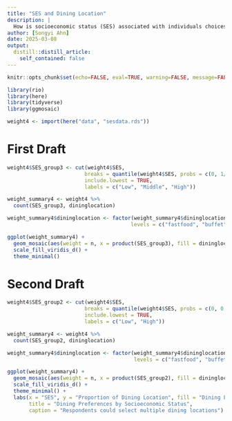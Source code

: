 ```yaml
---
title: "SES and Dining Location"
description: |
  How is socioeconomic status (SES) associated with individuals choices of dining locations?
author: [Songyi Ahn]
date: 2025-03-08
output:
  distill::distill_article:
    self_contained: false
---
```


```r
knitr::opts_chunk$set(echo=FALSE, eval=TRUE, warning=FALSE, message=FALSE)
```

```r
library(rio)
library(here)
library(tidyverse)
library(ggmosaic)
```

```r
weight4 <- import(here("data", "sesdata.rds"))
```

# First Draft
```r
weight4$SES_group3 <- cut(weight4$SES,
                         breaks = quantile(weight4$SES, probs = c(0, 1/3, 2/3, 1), na.rm = TRUE),
                         include.lowest = TRUE,
                         labels = c("Low", "Middle", "High"))

weight_summary4 <- weight4 %>%
  count(SES_group3, dininglocation)

weight_summary4$dininglocation <- factor(weight_summary4$dininglocation, 
                                        levels = c("fastfood", "buffet", "restaurant"))

ggplot(weight_summary4) +
  geom_mosaic(aes(weight = n, x = product(SES_group3), fill = dininglocation)) +
  scale_fill_viridis_d() +
  theme_minimal()
```

# Second Draft
```r
weight4$SES_group2 <- cut(weight4$SES,
                         breaks = quantile(weight4$SES, probs = c(0, 0.5, 1), na.rm = TRUE),
                         include.lowest = TRUE,
                         labels = c("Low", "High"))

weight_summary4 <- weight4 %>%
  count(SES_group2, dininglocation)

weight_summary4$dininglocation <- factor(weight_summary4$dininglocation, 
                                         levels = c("fastfood", "buffet", "restaurant"))

ggplot(weight_summary4) +
  geom_mosaic(aes(weight = n, x = product(SES_group2), fill = dininglocation)) +
  scale_fill_viridis_d() +
  theme_minimal() +
  labs(x = "SES", y = "Proportion of Dining Location", fill = "Dining Location",
       title = "Dining Preferences by Socioeconomic Status",
       caption = "Respondents could select multiple dining locations")
```
